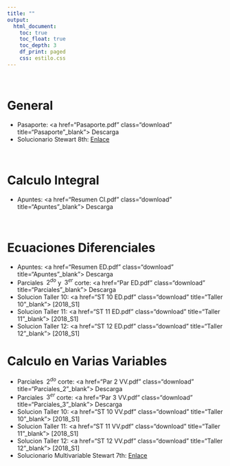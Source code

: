 ```yaml
---
title: ""
output:
  html_document:
    toc: true
    toc_float: true
    toc_depth: 3
    df_print: paged
    css: estilo.css
---
```

<br>

# **General**
- Pasaporte: <a href="Pasaporte.pdf" class="download" title="Pasaporte"_blank"> Descarga</a>
- Solucionario Stewart 8th: [Enlace](https://www.slader.com/textbook/9781285741550-stewart-calculus-early-transcendentals-8th-edition/)

<br>

# **Calculo Integral**
- Apuntes: <a href="Resumen CI.pdf" class="download" title="Apuntes"_blank"> Descarga</a>

<br>

# **Ecuaciones Diferenciales**
- Apuntes: <a href="Resumen ED.pdf" class="download" title="Apuntes"_blank"> Descarga</a>
- Parciales $\;2^{do}$ y $\;3^{er}$ corte: <a href="Par ED.pdf" class="download" title="Parciales"_blank"> Descarga</a>
- Solucion Taller 10: <a href="ST 10 ED.pdf" class="download" title="Taller 10"_blank"> [2018_S1]</a>
- Solucion Taller 11: <a href="ST 11 ED.pdf" class="download" title="Taller 11"_blank"> [2018_S1]</a>
- Solucion Taller 12: <a href="ST 12 ED.pdf" class="download" title="Taller 12"_blank"> [2018_S1]</a>


# **Calculo en Varias Variables**
- Parciales $\;2^{do}$ corte: <a href="Par 2 VV.pdf" class="download" title="Parciales_2"_blank"> Descarga</a>
- Parciales $\;3^{er}$ corte: <a href="Par 3 VV.pdf" class="download" title="Parciales_3"_blank"> Descarga</a>
- Solucion Taller 10: <a href="ST 10 VV.pdf" class="download" title="Taller 10"_blank"> [2018_S1]</a>
- Solucion Taller 11: <a href="ST 11 VV.pdf" class="download" title="Taller 11"_blank"> [2018_S1]</a>
- Solucion Taller 12: <a href="ST 12 VV.pdf" class="download" title="Taller 12"_blank"> [2018_S1]</a>
- Solucionario Multivariable Stewart 7th: [Enlace](https://www.slader.com/textbook/9780538497879-stewart-multivariable-calculus-7th-edition/)






